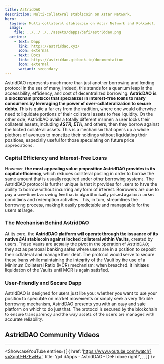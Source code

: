 ```yaml
---
title: AstridDAO
description: Multi-collateral stablecoin on Astar Network.
hero:
  tagline: Multi-collateral stablecoin on Astar Network and Polkadot.
  image: 
    file: ../../../../assets/dapps/defi/astriddao.png
  actions:
    - text: Dapp
      link: https://astriddao.xyz/
      icon: external
    - text: Docs
      link: https://astriddao.gitbook.io/documentation
      icon: external
      variant: secondary
---
```



AstridDAO represents much more than just another borrowing and lending protocol in the sea of many; indeed, this stands for a quantum leap in the accessibility, efficiency, and cost of decentralized borrowing.
**AstridDAO** **is a blockchain protocol that specializes in interest-free loans to many consumers by leveraging the power of over-collateralization to secure debts**. This is quite a far cry from the tradition, where one would otherwise need to liquidate portions of their collateral assets to free liquidity.
On the other side, AstridDAO avails a totally different manner: a user locks their collateral assets, including ***ASTR, ETH***, and others, then they borrow against the locked collateral assets. This is a mechanism that opens up a whole plethora of avenues to monetize their holdings without liquidating their positions, especially useful for those speculating on future price appreciations.

### Capital Efficiency and Interest-Free Loans
However, **the most appealing value proposition AstridDAO provides is its capital efficiency**, which reduces collateral posting in order to borrow the same amount that is usually required under other borrowing systems. The AstridDAO protocol is further unique in that it provides for users to have the ability to borrow without incurring any form of interest. Borrowers are due to pay a one-time borrowing fee that is algorithmically priced against market conditions and redemption activities. This, in turn, streamlines the borrowing process, making it easily predictable and manageable for the users at large.

### The Mechanism Behind AstridDAO
At its core, the **AstridDAO platform will operate through the issuance of its native *BAI* stablecoin against locked collateral within Vaults**, created by users. These Vaults are actually the pivot in the operation of AstridDAO; they act as personal banking safes where users are in a position to deposit their collateral and manage their debt. The protocol would serve to secure these loans while maintaining the integrity of the Vault by the use of a Minimum Collateral Ratio (MCR) mechanism; when breached, it initiates liquidation of the Vaults until MCR is again satisfied.

### User-Friendly and Secure Dapp
AstridDAO is designed for users just like you: whether you want to use your position to speculate on market movements or simply seek a very flexible borrowing mechanism, AstridDAO presents you with an easy and safe platform on which to do just that. The protocol is secured by the blockchain to ensure transparency and the way assets of the users are managed with accurate reliability.

## AstridDAO Community Videos
------------
<ShowcaseYouTube
  entries={[
        {
        href: 'https://www.youtube.com/watch?v=XqnU-HZEwHw',
      title: 'got dApps - AstridDAO - DeFi done right!',
    },
  ]} />